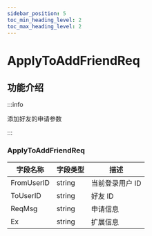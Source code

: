 ```yaml
---
sidebar_position: 5
toc_min_heading_level: 2
toc_max_heading_level: 2
---
```


# ApplyToAddFriendReq

## 功能介绍

:::info

添加好友的申请参数

:::

###  ApplyToAddFriendReq

| 字段名称       | 字段类型 | 描述                    |
| -------------- | -------- | ----------------------- |
| FromUserID    | string   | 当前登录用户 ID         |
| ToUserID | string | 好友 ID                 |
| ReqMsg| string   |    申请信息           |
| Ex| string   |      扩展信息         |

